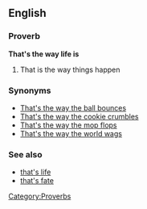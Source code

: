 ==English==
===Proverb===
'''That's the way life is'''
#That is the way things happen

===Synonyms===
*[[That's the way the ball bounces]]
*[[That's the way the cookie crumbles]]
*[[That's the way the mop flops]]
*[[That's the way the world wags]]

===See also===
*[[that's life]]
*[[that's fate]]

[[Category:Proverbs]]